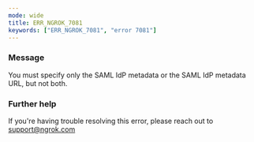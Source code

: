 ```yaml
---
mode: wide
title: ERR_NGROK_7081
keywords: ["ERR_NGROK_7081", "error 7081"]
---
```


### Message

You must specify only the SAML IdP metadata or the SAML IdP metadata URL, but not both.

### Further help

If you're having trouble resolving this error, please reach out to [support@ngrok.com](mailto:support@ngrok.com?subject=Help%20with%20ERR_NGROK_7081)
